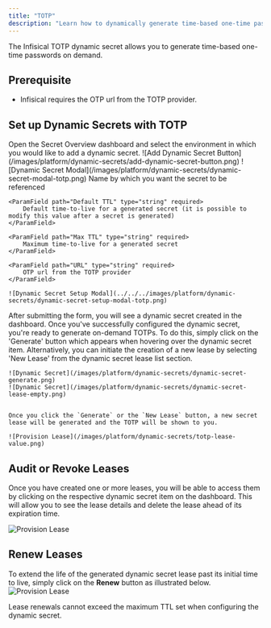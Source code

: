 ```yaml
---
title: "TOTP"
description: "Learn how to dynamically generate time-based one-time passwords."
---
```


The Infisical TOTP dynamic secret allows you to generate time-based one-time passwords on demand.

## Prerequisite

- Infisical requires the OTP url from the TOTP provider.

## Set up Dynamic Secrets with TOTP

<Steps>
  <Step title="Open Secret Overview Dashboard">
	Open the Secret Overview dashboard and select the environment in which you would like to add a dynamic secret.
  </Step>
  <Step title="Click on the 'Add Dynamic Secret' button">
	![Add Dynamic Secret Button](/images/platform/dynamic-secrets/add-dynamic-secret-button.png)
  </Step>
  <Step title="Select TOTP">
	![Dynamic Secret Modal](/images/platform/dynamic-secrets/dynamic-secret-modal-totp.png)
  </Step>
  <Step title="Provide the inputs for dynamic secret parameters">
	<ParamField path="Secret Name" type="string" required>
		Name by which you want the secret to be referenced
	</ParamField>

    <ParamField path="Default TTL" type="string" required>
    	Default time-to-live for a generated secret (it is possible to modify this value after a secret is generated)
    </ParamField>

    <ParamField path="Max TTL" type="string" required>
    	Maximum time-to-live for a generated secret
    </ParamField>

    <ParamField path="URL" type="string" required>
    	OTP url from the TOTP provider
    </ParamField>

    ![Dynamic Secret Setup Modal](../../../images/platform/dynamic-secrets/dynamic-secret-setup-modal-totp.png)

  </Step>
  <Step title="Click 'Submit'">
  	After submitting the form, you will see a dynamic secret created in the dashboard.

  </Step>
  <Step title="Generate dynamic secrets">
	Once you've successfully configured the dynamic secret, you're ready to generate on-demand TOTPs. 
	To do this, simply click on the 'Generate' button which appears when hovering over the dynamic secret item. 
	Alternatively, you can initiate the creation of a new lease by selecting 'New Lease' from the dynamic secret lease list section.

    ![Dynamic Secret](/images/platform/dynamic-secrets/dynamic-secret-generate.png)
    ![Dynamic Secret](/images/platform/dynamic-secrets/dynamic-secret-lease-empty.png)


    Once you click the `Generate` or the `New Lease` button, a new secret lease will be generated and the TOTP will be shown to you.

    ![Provision Lease](/images/platform/dynamic-secrets/totp-lease-value.png)

  </Step>
</Steps>

## Audit or Revoke Leases

Once you have created one or more leases, you will be able to access them by clicking on the respective dynamic secret item on the dashboard.
This will allow you to see the lease details and delete the lease ahead of its expiration time.

![Provision Lease](/images/platform/dynamic-secrets/lease-data.png)

## Renew Leases

To extend the life of the generated dynamic secret lease past its initial time to live, simply click on the **Renew** button as illustrated below.
![Provision Lease](/images/platform/dynamic-secrets/dynamic-secret-lease-renew.png)

<Warning>
  Lease renewals cannot exceed the maximum TTL set when configuring the dynamic
  secret.
</Warning>
